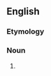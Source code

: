 ==English==

===Etymology===
{{suffix|en|quick|y}}

===Noun===
{{en-noun}}

# {{alternative spelling of|en|quickie}}